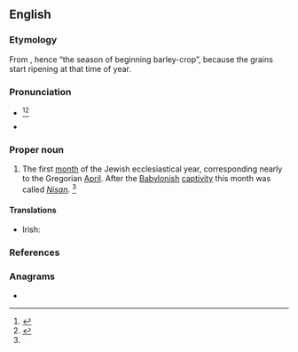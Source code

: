 ==English==

===Etymology===
From {{bor|en|he|אָבִיב|tr=avív|lit=ears of barley}}, hence “the season of beginning barley-crop”, because the grains start ripening at that time of year. {{rfv-etym|en}}

===Pronunciation===
* {{a|US}} {{IPA|en|/ɑˈviv/|/ˈeɪ.bɪb/|/ˈɑ.bib/}}<ref name=SOED>{{R:SOED5|page=4}}</ref><ref>{{R:RHCD|page=3}}</ref>
* {{rhymes|en|iv|s=2}}

===Proper noun===
{{en-proper noun}}

# The first [[month]] of the Jewish ecclesiastical year, corresponding nearly to the Gregorian [[April]]. After the [[Babylonish]] [[captivity]] this month was called ''[[Nisan]]''. {{defdate|Mid 6<sup>th</sup> century.}}<ref name=SOED/>

====Translations====
{{trans-top|month}}
* Irish: {{t|ga|Áibíb|f}}
{{trans-mid}}
{{trans-bottom}}

===References===
<references/>

===Anagrams===
* {{anagrams|en|a=abbi|Abbi|BIBA|Babi|Bábí}}